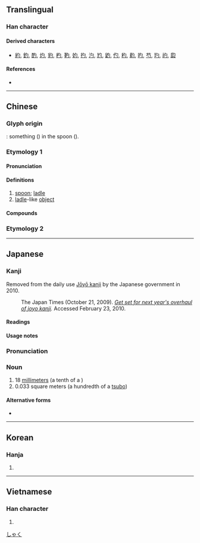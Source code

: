 {{character info/new}}
{{character info/new|codepoint=0x2F828}}
==Translingual==
{{stroke order}}

===Han character===
{{Han char|rn=20|rad=勹|as=01|sn=3|four=27320|canj=PI,XPI|ids=⿹勹丶,⿹勹一}}

====Derived characters====
* [[約]], [[釣]], [[酌]], [[灼]], [[豹]], [[杓]], [[靮]], [[妁]], [[扚]], [[汋]], [[尥]], [[䶂]], [[仢]], [[䄪]], [[䋤]], [[旳]], [[芍]], [[玓]], [[礿]], [[瓝]]

====References====
* {{Han ref|kx=0150.190|dkj=02495|dj=0339.070|hdz=10254.140|uh=52FA|ud=21242|bh=A463|bd=42083}}

----

==Chinese==
{{zh-forms}}

===Glyph origin===
{{Han etyl}}
{{liushu|p}}: something ({{zh-l|*丶}}) in the spoon ({{zh-l|*勹}}).
===Etymology 1===
====Pronunciation====
{{zh-pron
|m=sháo,er=y
|c=zoek3,soek3
|h=pfs=
|md=
|mn=qz,xm:sio̍k/zz:sia̍k/qz,tw,xm:sia̍h/zz:chiak/qz,xm:sio̍h
|mn_note=sio̍k/sia̍k - literary; sia̍h/chiak/sio̍h - vernacular
|w=5zoq
|mc=y
|oc=y
|cat=n
}}

====Definitions====
{{zh-hanzi}}

# [[spoon]]; [[ladle]]
# [[ladle]]-like [[object]]

====Compounds====
{{zh-der|勺子|公勺|水勺|漏勺|炒勺|掌勺兒的|龍勺|舞勺|腦勺|耳挖勺兒|飯勺|馬勺}}
===Etymology 2===
{{zh-see|杓|ss}}
----

==Japanese==

===Kanji===
{{ja-kanji|grade=n|rs=勹01}}<ref>Removed from the daily use [[w:Jōyō kanji|Jōyō kanji]] by the Japanese government in 2010.

: The Japan Times (October 21, 2009). ''[http://www.kanjiclinic.com/kc99final.htm Get set for next year's overhaul of joyo kanji].'' Accessed February 23, 2010.</ref>

====Readings====
{{ja-readings
|goon=じゃく
|kanon=しゃく
}}

====Usage notes====
<references/>

{{ja-kanjitab|しゃく|yomi=o}}

===Pronunciation===
{{ja-pron|yomi=kanon|しゃく|acc=1|acc_ref=DJR}}

===Noun===
{{ja-noun|しゃく}}

# 18 [[millimeter]]s (a tenth of a {{ja-r|合|ごう}})
# 0.033 square meters (a hundredth of a [[tsubo]])

====Alternative forms====
* {{l|ja|せき|tr=seki}}

[[Category:ja:Units of measure|しゃく]]

----

==Korean==

===Hanja===
{{ko-hanja|hangeul=작|rv=jak|mr=chak}}

# {{defn|lang=ko|sort=勹01}}

----

==Vietnamese==

===Han character===
{{vi-hantu|[[chước]], [[giuộc]], [[thược]], [[duộc]]|rs=勹01}}

# {{defn|lang=vi|sort=勹01}}